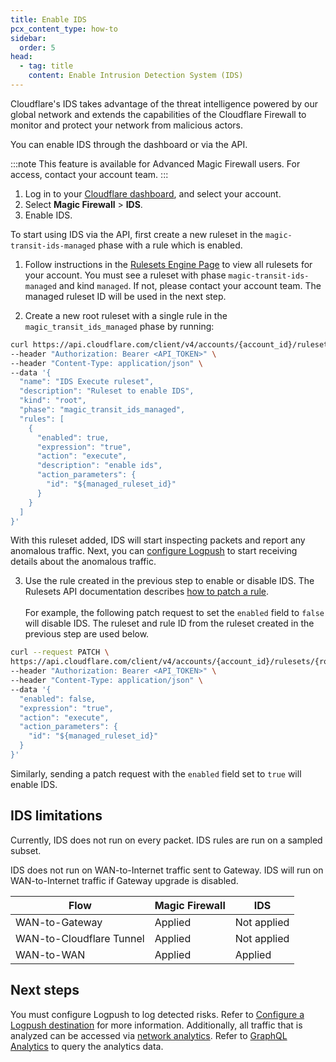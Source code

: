 ```yaml
---
title: Enable IDS
pcx_content_type: how-to
sidebar:
  order: 5
head:
  - tag: title
    content: Enable Intrusion Detection System (IDS)
---
```



Cloudflare's IDS takes advantage of the threat intelligence powered by our global network and extends the capabilities of the Cloudflare Firewall to monitor and protect your network from malicious actors.

You can enable IDS through the dashboard or via the API.

:::note
This feature is available for Advanced Magic Firewall users. For access, contact your account team.
:::

<Tabs syncKey="dashPlusAPI"> <TabItem label="Dashboard">

1. Log in to your [Cloudflare dashboard](https://dash.cloudflare.com/login), and select your account.
2. Select **Magic Firewall** > **IDS**.
3. Enable IDS.

</TabItem> <TabItem label="API">

To start using IDS via the API, first create a new ruleset in the `magic-transit-ids-managed` phase with a rule which is enabled.

1. Follow instructions in the [Rulesets Engine Page](/ruleset-engine/basic-operations/view-rulesets/) to view all rulesets for your account. You must see a ruleset with phase `magic-transit-ids-managed` and kind `managed`. If not, please contact your account team. The managed ruleset ID will be used in the next step.

2. Create a new root ruleset with a single rule in the `magic_transit_ids_managed` phase by running:

```bash
curl https://api.cloudflare.com/client/v4/accounts/{account_id}/rulesets \
--header "Authorization: Bearer <API_TOKEN>" \
--header "Content-Type: application/json" \
--data '{
  "name": "IDS Execute ruleset",
  "description": "Ruleset to enable IDS",
  "kind": "root",
  "phase": "magic_transit_ids_managed",
  "rules": [
    {
      "enabled": true,
      "expression": "true",
      "action": "execute",
      "description": "enable ids",
      "action_parameters": {
        "id": "${managed_ruleset_id}"
      }
    }
  ]
}'
```

With this ruleset added, IDS will start inspecting packets and report any anomalous traffic. Next, you can [configure Logpush](/magic-firewall/how-to/use-logpush-with-ids/) to start receiving details about the anomalous traffic.

3. Use the rule created in the previous step to enable or disable IDS. The Rulesets API documentation describes [how to patch a rule](/ruleset-engine/rulesets-api/update-rule/). <br/><br/> For example, the following patch request to set the `enabled` field to `false` will disable IDS. The ruleset and rule ID from the ruleset created in the previous step are used below.

```bash
curl --request PATCH \
https://api.cloudflare.com/client/v4/accounts/{account_id}/rulesets/{root_ruleset_id}/rules/{rule_id} \
--header "Authorization: Bearer <API_TOKEN>" \
--header "Content-Type: application/json" \
--data '{
  "enabled": false,
  "expression": "true",
  "action": "execute",
  "action_parameters": {
    "id": "${managed_ruleset_id}"
  }
}'
```

Similarly, sending a patch request with the `enabled` field set to `true` will enable IDS.

</TabItem> </Tabs>

## IDS limitations

Currently, IDS does not run on every packet. IDS rules are run on a sampled subset.

IDS does not run on WAN-to-Internet traffic sent to Gateway. IDS will run on WAN-to-Internet traffic if Gateway upgrade is disabled.

| Flow | Magic Firewall | IDS | 
| ---- | ---- | --- |
| WAN-to-Gateway | Applied | Not applied |
| WAN-to-Cloudflare Tunnel | Applied | Not applied |
| WAN-to-WAN | Applied | Applied | 

## Next steps

You must configure Logpush to log detected risks. Refer to [Configure a Logpush destination](/magic-firewall/how-to/use-logpush-with-ids/) for more information. Additionally, all traffic that is analyzed can be accessed via [network analytics](/analytics/network-analytics/). Refer to [GraphQL Analytics](/magic-firewall/tutorials/graphql-analytics/) to query the analytics data.

